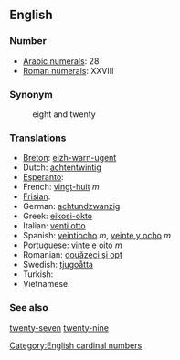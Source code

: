 == English ==

=== Number ===

*[[w:Arabic Numerals|Arabic numerals]]: 28
*[[w:Roman numerals|Roman numerals]]: XXVIII

=== Synonym ===
:eight and twenty

=== Translations ===

*[[Breton]]: [[eizh-warn-ugent]]
*Dutch: [[achtentwintig]]
*[[Esperanto]]:
*French: [[vingt-huit]] ''m''
*[[Frisian]]:
*German: [[achtundzwanzig]]
*Greek: [[eikosi-okto]]
*Italian: [[venti otto]]
*Spanish: [[veintiocho]] ''m'', [[veinte y ocho]] ''m''
*Portuguese: [[vinte e oito]] ''m''
*Romanian: [[douăzeci şi opt]]
*Swedish: [[tjugoåtta]]
*Turkish:
*Vietnamese:

=== See also ===

[[twenty-seven]] [[twenty-nine]]

[[Category:English cardinal numbers]]